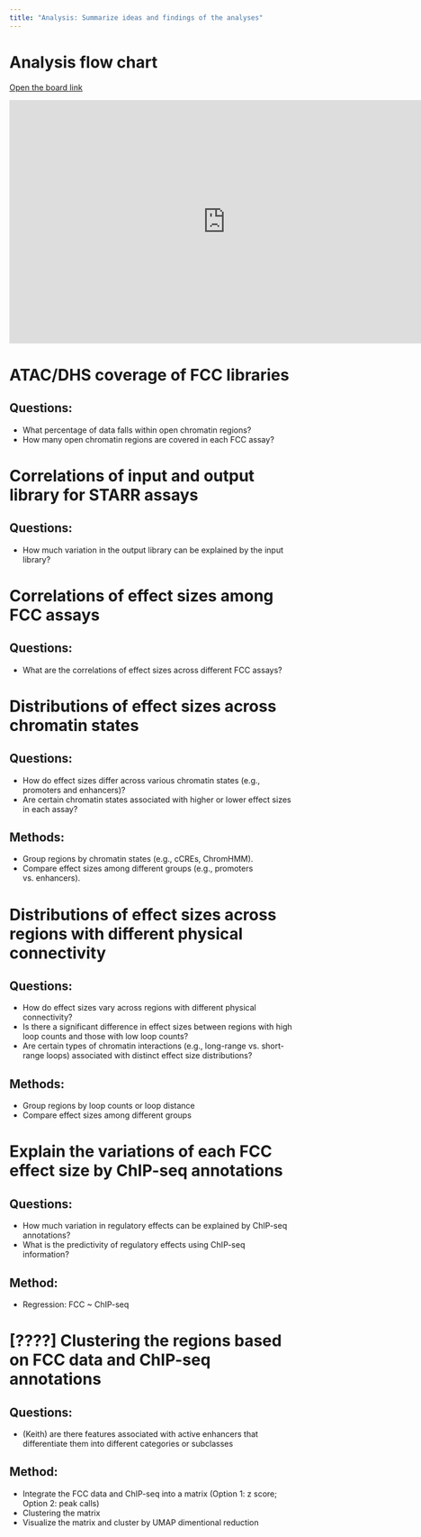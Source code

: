 ```yaml
---
title: "Analysis: Summarize ideas and findings of the analyses"
---
```


# Analysis flow chart

[Open the board link](https://miro.com/app/board/uXjVLsRbD50=/?share_link_id=871095615531)

```{=html}
<iframe width="768" height="432" src="https://miro.com/app/live-embed/uXjVLsRbD50=/?moveToViewport=-15351,-19234,24365,10935&embedId=723005239137" frameborder="0" scrolling="no" allow="fullscreen; clipboard-read; clipboard-write" allowfullscreen></iframe>
```

# ATAC/DHS coverage of FCC libraries

## Questions:
- What percentage of data falls within open chromatin regions?
- How many open chromatin regions are covered in each FCC assay?

# Correlations of input and output library for STARR assays

## Questions:
- How much variation in the output library can be explained by the input library?

# Correlations of effect sizes among FCC assays

## Questions:
- What are the correlations of effect sizes across different FCC assays?

# Distributions of effect sizes across chromatin states

## Questions:
- How do effect sizes differ across various chromatin states (e.g., promoters and enhancers)?
- Are certain chromatin states associated with higher or lower effect sizes in each assay?

## Methods:
- Group regions by chromatin states (e.g., cCREs, ChromHMM).
- Compare effect sizes among different groups (e.g., promoters vs. enhancers).

# Distributions of effect sizes across regions with different physical connectivity

## Questions:
- How do effect sizes vary across regions with different physical connectivity?
- Is there a significant difference in effect sizes between regions with high loop counts and those with low loop counts?
- Are certain types of chromatin interactions (e.g., long-range vs. short-range loops) associated with distinct effect size distributions?

## Methods:
- Group regions by loop counts or loop distance
- Compare effect sizes among different groups

# Explain the variations of each FCC effect size by ChIP-seq annotations

## Questions:
- How much variation in regulatory effects can be explained by ChIP-seq annotations?
- What is the predictivity of regulatory effects using ChIP-seq information?

## Method:
- Regression: FCC ~ ChIP-seq

# [????] Clustering the regions based on FCC data and ChIP-seq annotations

## Questions:
- (Keith) are there features associated with active enhancers that differentiate them into different categories or subclasses

## Method:
- Integrate the FCC data and ChIP-seq into a matrix (Option 1: z score; Option 2: peak calls)
- Clustering the matrix
- Visualize the matrix and cluster by UMAP dimentional reduction
